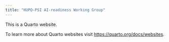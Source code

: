```yaml
---
title: "HUPO-PSI AI-readiness Working Group"
---
```


This is a Quarto website.

To learn more about Quarto websites visit <https://quarto.org/docs/websites>.
